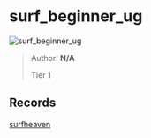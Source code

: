 
# surf_beginner_ug

![surf_beginner_ug](https://raw.githubusercontent.com/Sayt123/SurfMapPics/Maps-and-bonuses/csgo/surf_beginner_ug.jpg)

> Author: **N/A**
>
> Tier 1

## Records

[surfheaven](https://surfheaven.eu/map/surf_beginner_ug)
